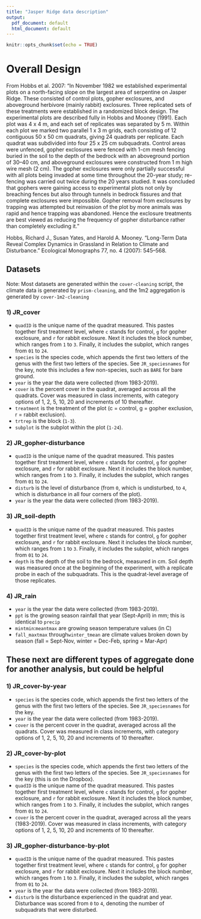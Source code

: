 ```yaml
---
title: "Jasper Ridge data description"
output:
  pdf_document: default
  html_document: default
---
```


```r
knitr::opts_chunk$set(echo = TRUE)
```


# Overall Design
From Hobbs et al. 2007: "In November 1982 we established experimental plots on a north-facing slope on the largest area of serpentine on Jasper Ridge. These consisted of control plots, gopher exclosures, and aboveground herbivore (mainly rabbit) exclosures. Three replicated sets of these treatments were established in a randomized block design. The experimental plots are described fully in Hobbs and Mooney (1991). Each plot was 4 x 4 m, and each set of replicates was separated by 5 m. Within each plot we marked two parallel 1 x 3 m grids, each consisting of 12 contiguous 50 x 50 cm quadrats, giving 24 quadrats per replicate. Each quadrat was subdivided into four 25 x 25 cm subquadrats. Control areas were unfenced, gopher exclosures were fenced with 1-cm mesh fencing buried in the soil to the depth of the bedrock with an aboveground portion of 30–40 cm, and aboveground exclosures were constructed from 1 m high wire mesh (2 cm). The gopher exclosures were only partially successful with all plots being invaded at some time throughout the 20-year study; re-fencing was carried out twice during the 20 years studied. It was concluded that gophers were gaining access to experimental plots not only by breaching fences but also through tunnels in bedrock fissures and that complete exclosures were impossible. Gopher removal from exclosures by trapping was attempted but reinvasion of the plot by more animals was rapid and hence trapping was abandoned. Hence the exclosure treatments are best viewed as reducing the frequency of gopher disturbance rather than completely excluding it."

Hobbs, Richard J., Susan Yates, and Harold A. Mooney. “Long-Term Data Reveal Complex Dynamics in Grassland in Relation to Climate and Disturbance.” Ecological Monographs 77, no. 4 (2007): 545–568.

## Datasets
Note: Most datasets are generated within the `cover-cleaning` script, the climate data is generated by `prism-cleaning`, and the 1m2 aggregation is generated by `cover-1m2-cleaning`

### 1) JR_cover
- `quadID` is the unique name of the quadrat measured. This pastes together first  treatment level, where `c` stands for control, `g` for gopher exclosure, and `r` for rabbit exclosure. Next it includes the block number, which ranges from `1` to `3`. Finally, it includes the subplot, which ranges from `01` to `24`.
- `species` is the species code, which appends the first two letters of the genus with the first two letters of the species. See `JR_speciesnames` for the key, note this includes a few non-species, such as `BARE` for bare ground.  
- `year` is the year the data were collected (from 1983-2019).
- `cover` is the percent cover in the quadrat, averaged across all the quadrats. Cover was measured in class increments, with category options of 1, 2, 5, 10, 20 and increments of 10 thereafter. 
- `treatment` is the treatment of the plot (c = control, g = gopher exclusion, r = rabbit exclusion).
- `trtrep` is the block (`1-3`).
- `subplot` is the subplot within the plot (`1-24`). 

### 2) JR_gopher-disturbance
- `quadID` is the unique name of the quadrat measured. This pastes together first  treatment level, where `c` stands for control, `g` for gopher exclosure, and `r` for rabbit exclosure. Next it includes the block number, which ranges from `1` to `3`. Finally, it includes the subplot, which ranges from `01` to `24`.
- `disturb` is the level of disturbance (from `0`, which is undisturbed, to `4`, which is disturbance in all four corners of the plot).
- `year` is the year the data were collected (from 1983-2019).

### 3) JR_soil-depth
- `quadID` is the unique name of the quadrat measured. This pastes together first  treatment level, where `c` stands for control, `g` for gopher exclosure, and `r` for rabbit exclosure. Next it includes the block number, which ranges from `1` to `3`. Finally, it includes the subplot, which ranges from `01` to `24`.
- `depth` is the depth of the soil to the bedrock, measured in cm. Soil depth was measured once at the beginning of the experiment, with a replicate probe in each of the subquadrats. This is the quadrat-level average of those replicates. 

### 4) JR_rain
- `year` is the year the data were collected (from 1983-2019).
- `ppt` is the growing season rainfall that year (Sept-April) in mm; this is identical to `precip`
- `mintmin`:`meantmax` are growing season temperature values (in C)
- `fall_maxtmax` through`winter_tmean` are climate values broken down by season (fall = Sept-Nov, winter = Dec-Feb, spring = Mar-Apr)





## These next are different types of aggregate done for another analysis, but could be helpful
### 1) JR_cover-by-year
- `species` is the species code, which appends the first two letters of the genus with the first two letters of the species. See `JR_speciesnames` for the key.  
- `year` is the year the data were collected (from 1983-2019).
- `cover` is the percent cover in the quadrat, averaged across all the quadrats. Cover was measured in class increments, with category options of 1, 2, 5, 10, 20 and increments of 10 thereafter. 


### 2) JR_cover-by-plot
- `species` is the species code, which appends the first two letters of the genus with the first two letters of the species. See `JR_speciesnames` for the key (this is on the Dropbox).  
- `quadID` is the unique name of the quadrat measured. This pastes together first  treatment level, where `c` stands for control, `g` for gopher exclosure, and `r` for rabbit exclosure. Next it includes the block number, which ranges from `1` to `3`. Finally, it includes the subplot, which ranges from `01` to `24`.
- `cover` is the percent cover in the quadrat, averaged across all the years (1983-2019). Cover was measured in class increments, with category options of 1, 2, 5, 10, 20 and increments of 10 thereafter. 

### 3) JR_gopher-disturbance-by-plot
- `quadID` is the unique name of the quadrat measured. This pastes together first  treatment level, where `c` stands for control, `g` for gopher exclosure, and `r` for rabbit exclosure. Next it includes the block number, which ranges from `1` to `3`. Finally, it includes the subplot, which ranges from `01` to `24`.
- `year` is the year the data were collected (from 1983-2019).
- `disturb` is the disturbance experienced in the quadrat and year. Disturbance was scored from `0` to `4`, denoting the number of subquadrats that were disturbed.


